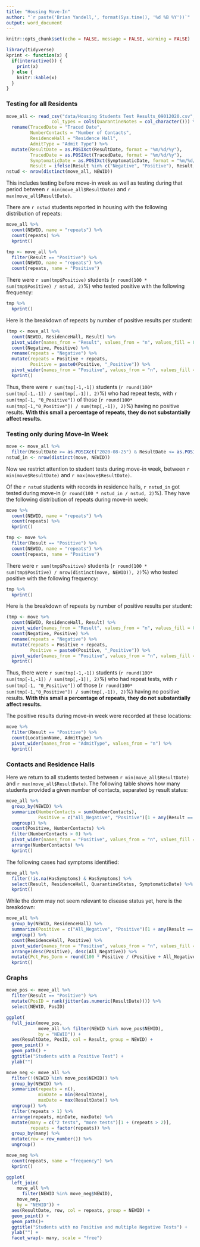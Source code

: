 ```yaml
---
title: "Housing Move-In"
author: "`r paste('Brian Yandell,', format(Sys.time(), '%d %B %Y'))`"
output: word_document
---
```


```r
knitr::opts_chunk$set(echo = FALSE, message = FALSE, warning = FALSE)
```

```r
library(tidyverse)
kprint <- function(x) {
  if(interactive()) {
    print(x)
  } else {
    knitr::kable(x)
  }
}
```

### Testing for all Residents

```r
move_all <- read_csv("data/Housing Students Test Results_09012020.csv", 
                 col_types = cols(QuarantineNotes = col_character())) %>%
  rename(TracedDate = "Traced Date",
         NumberContacts = "Number of Contacts",
         ResidenceHall = "Residence Hall",
         AdmitType = "Admit Type") %>%
  mutate(ResultDate = as.POSIXct(ResultDate, format = "%m/%d/%y"),
         TracedDate = as.POSIXct(TracedDate, format = "%m/%d/%y"),
         SymptomaticDate = as.POSIXct(SymptomaticDate, format = "%m/%d/%y"),
         Result = ifelse(Result %in% c("Negative", "Positive"), Result, "Negative"))
nstud <- nrow(distinct(move_all, NEWID))
```

This includes testing before move-in week as well as testing during that period
between `r min(move_all$ResultDate)` and `r max(move_all$ResultDate)`.

There are `r nstud` students reported in housing with the following distribution of repeats:

```r
move_all %>%
  count(NEWID, name = "repeats") %>%
  count(repeats) %>%
  kprint()
```

```r
tmp <- move_all %>% 
  filter(Result == "Positive") %>%
  count(NEWID, name = "repeats") %>% 
  count(repeats, name = "Positive")
```

There were `r sum(tmp$Positive)` students (`r round(100 * sum(tmp$Positive) / nstud, 2)`%) who tested positive with the following frequency:

```r
tmp %>%
  kprint()
```

Here is the breakdown of repeats by number of positive results per student:

```r
(tmp <- move_all %>% 
  count(NEWID, ResidenceHall, Result) %>%
  pivot_wider(names_from = "Result", values_from = "n", values_fill = 0) %>%
  count(Negative, Positive) %>%
  rename(repeats = "Negative") %>%
  mutate(repeats = Positive + repeats,
         Positive = paste0(Positive, "_Positive")) %>%
  pivot_wider(names_from = "Positive", values_from = "n", values_fill = 0)) %>%
  kprint()
```

Thus, there were `r sum(tmp[-1,-1])` students (`r round(100* sum(tmp[-1,-1]) / sum(tmp[,-1]), 2)`%) who had repeat tests, with `r sum(tmp[-1, "0_Positive"])` of those (`r round(100* sum(tmp[-1,"0_Positive"]) / sum(tmp[,-1]), 2)`%) having no positive results. **With this small a percentage of repeats, they do not substantially affect results.**

### Testing only during Move-In Week

```r
move <- move_all %>%
  filter(ResultDate >= as.POSIXct("2020-08-25") & ResultDate <= as.POSIXct("2020-09-01"))
nstud_in <- nrow(distinct(move, NEWID))
```

Now we restrict attention to student tests during move-in week,
between `r min(move$ResultDate)` and `r max(move$ResultDate)`.

Of the `r nstud` students with records in residence halls, `r nstud_in` got tested during move-in (`r round(100 * nstud_in / nstud, 2)`%). They have the following distribution of repeats during move-in week:

```r
move %>%
  count(NEWID, name = "repeats") %>%
  count(repeats) %>%
  kprint()
```

```r
tmp <- move %>% 
  filter(Result == "Positive") %>%
  count(NEWID, name = "repeats") %>% 
  count(repeats, name = "Positive")
```

There were `r sum(tmp$Positive)` students (`r round(100 * sum(tmp$Positive) / nrow(distinct(move, NEWID)), 2)`%) who tested positive with the following frequency:

```r
tmp %>%
  kprint()
```

Here is the breakdown of repeats by number of positive results per student:

```r
(tmp <- move %>% 
  count(NEWID, ResidenceHall, Result) %>%
  pivot_wider(names_from = "Result", values_from = "n", values_fill = 0) %>%
  count(Negative, Positive) %>%
  rename(repeats = "Negative") %>%
  mutate(repeats = Positive + repeats,
         Positive = paste0(Positive, "_Positive")) %>%
  pivot_wider(names_from = "Positive", values_from = "n", values_fill = 0)) %>%
  kprint()
```

Thus, there were `r sum(tmp[-1,-1])` students (`r round(100* sum(tmp[-1,-1]) / sum(tmp[,-1]), 2)`%) who had repeat tests, with `r sum(tmp[-1, "0_Positive"])` of those (`r round(100* sum(tmp[-1,"0_Positive"]) / sum(tmp[,-1]), 2)`%) having no positive results. **With this small a percentage of repeats, they do not substantially affect results.**

The positive results during move-in week were recorded at these locations:

```r
move %>%
  filter(Result == "Positive") %>%
  count(LocationName, AdmitType) %>%
  pivot_wider(names_from = "AdmitType", values_from = "n") %>%
  kprint()
```

### Contacts and Residence Halls

Here we return to all students tested between `r min(move_all$ResultDate)` and `r max(move_all$ResultDate)`.
The following table shows how many students provided a given number of contacts, separated by result status:

```r
move_all %>%
  group_by(NEWID) %>%
  summarize(NumberContacts = sum(NumberContacts),
            Positive = c("All_Negative", "Positive")[1 + any(Result == "Positive")]) %>%
  ungroup() %>%
  count(Positive, NumberContacts) %>%
  filter(NumberContacts > 0) %>%
  pivot_wider(names_from = "Positive", values_from = "n", values_fill = 0) %>%
  arrange(NumberContacts) %>%
  kprint()
```

The following cases had symptoms identified:

```r
move_all %>%
  filter(!is.na(HasSymptoms) & HasSymptoms) %>%
  select(Result, ResidenceHall, QuarantineStatus, SymptomaticDate) %>%
  kprint()
```

While the dorm may not seem relevant to disease status yet, here is the breakdown:

```r
move_all %>%
  group_by(NEWID, ResidenceHall) %>%
  summarize(Positive = c("All_Negative", "Positive")[1 + any(Result == "Positive")]) %>%
  ungroup() %>%
  count(ResidenceHall, Positive) %>%
  pivot_wider(names_from = "Positive", values_from = "n", values_fill = 0) %>%
  arrange(desc(Positive), desc(All_Negative)) %>%
  mutate(Pct_Pos_Dorm = round(100 * Positive / (Positive + All_Negative), 2)) %>%
  kprint()
```

### Graphs

```r
move_pos <- move_all %>%
  filter(Result == "Positive") %>%
  mutate(PosID = rank(jitter(as.numeric(ResultDate)))) %>%
  select(NEWID, PosID)
```

```r
ggplot(
  full_join(move_pos,
            move_all %>% filter(NEWID %in% move_pos$NEWID),
            by = "NEWID")) +
  aes(ResultDate, PosID, col = Result, group = NEWID) +
  geom_point() +
  geom_path() +
  ggtitle("Students with a Positive Test") +
  ylab("")
```

```r
move_neg <- move_all %>% 
  filter(!(NEWID %in% move_pos$NEWID)) %>%
  group_by(NEWID) %>%
  summarize(repeats = n(),
            minDate = min(ResultDate),
            maxDate = max(ResultDate)) %>%
  ungroup() %>%
  filter(repeats > 1) %>%
  arrange(repeats, minDate, maxDate) %>%
  mutate(many = c("2 tests", "more tests")[1 + (repeats > 2)],
         repeats = factor(repeats)) %>%
  group_by(many) %>%
  mutate(row = row_number()) %>%
  ungroup()
```

```r
move_neg %>%
  count(repeats, name = "frequency") %>%
  kprint()
```

```r
ggplot(
  left_join(
    move_all %>% 
      filter(NEWID %in% move_neg$NEWID),
    move_neg,
    by = "NEWID")) +
  aes(ResultDate, row, col = repeats, group = NEWID) +
  geom_point() +
  geom_path()+
  ggtitle("Students with no Positive and multiple Negative Tests") +
  ylab("") +
  facet_wrap(~ many, scale = "free")
```


